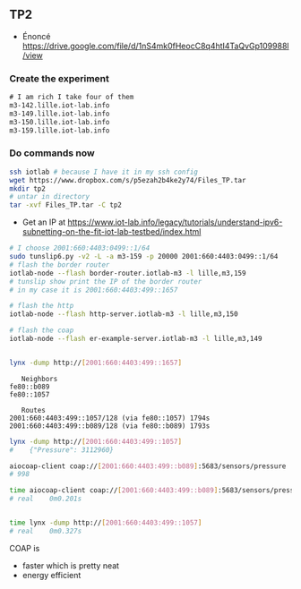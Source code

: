## TP2

- Énoncé https://drive.google.com/file/d/1nS4mk0fHeocC8q4htI4TaQvGp109988l/view

### Create the experiment

```txt
# I am rich I take four of them
m3-142.lille.iot-lab.info
m3-149.lille.iot-lab.info
m3-150.lille.iot-lab.info
m3-159.lille.iot-lab.info
```

### Do commands now

```bash
ssh iotlab # because I have it in my ssh config
wget https://www.dropbox.com/s/p5ezah2b4ke2y74/Files_TP.tar
mkdir tp2
# untar in directory
tar -xvf Files_TP.tar -C tp2
```

- Get an IP at https://www.iot-lab.info/legacy/tutorials/understand-ipv6-subnetting-on-the-fit-iot-lab-testbed/index.html

```bash
# I choose 2001:660:4403:0499::1/64
sudo tunslip6.py -v2 -L -a m3-159 -p 20000 2001:660:4403:0499::1/64
# flash the border router
iotlab-node --flash border-router.iotlab-m3 -l lille,m3,159
# tunslip show print the IP of the border router
# in my case it is 2001:660:4403:499::1657

# flash the http
iotlab-node --flash http-server.iotlab-m3 -l lille,m3,150

# flash the coap
iotlab-node --flash er-example-server.iotlab-m3 -l lille,m3,149


lynx -dump http://[2001:660:4403:499::1657]
```

```
   Neighbors
fe80::b089
fe80::1057

   Routes
2001:660:4403:499::1057/128 (via fe80::1057) 1794s
2001:660:4403:499::b089/128 (via fe80::b089) 1793s
```

```bash
lynx -dump http://[2001:660:4403:499::1057]
#    {"Pressure": 3112960}

aiocoap-client coap://[2001:660:4403:499::b089]:5683/sensors/pressure
# 998

time aiocoap-client coap://[2001:660:4403:499::b089]:5683/sensors/pressure
# real    0m0.201s


time lynx -dump http://[2001:660:4403:499::1057]
# real    0m0.327s
```

COAP is

- faster which is pretty neat
- energy efficient